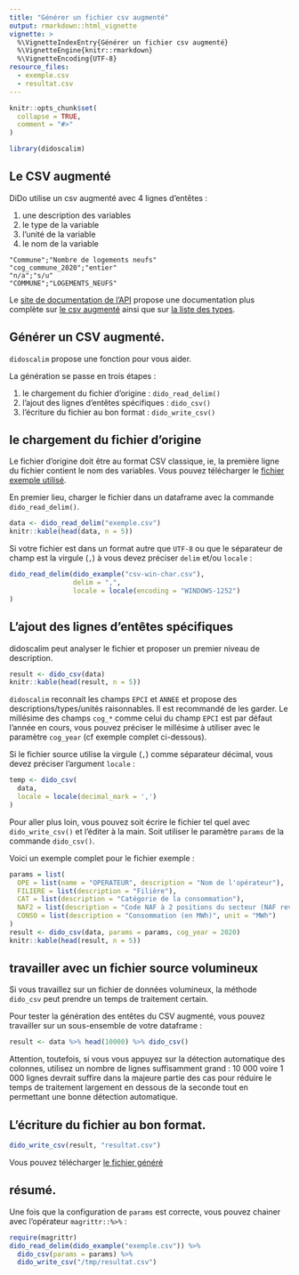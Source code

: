 ```yaml
---
title: "Générer un fichier csv augmenté"
output: rmarkdown::html_vignette
vignette: >
  %\VignetteIndexEntry{Générer un fichier csv augmenté}
  %\VignetteEngine{knitr::rmarkdown}
  %\VignetteEncoding{UTF-8}
resource_files:
  - exemple.csv
  - resultat.csv
---
```


```r
knitr::opts_chunk$set(
  collapse = TRUE,
  comment = "#>"
)
```

```r
library(didoscalim)
```

## Le CSV augmenté

DiDo utilise un csv augmenté avec 4 lignes d'entêtes :

1. une description des variables
2. le type de la variable
3. l'unité de la variable
4. le nom de la variable

```
"Commune";"Nombre de logements neufs"
"cog_commune_2020";"entier"
"n/a";"s/u"
"COMMUNE";"LOGEMENTS_NEUFS"
```

Le [site de documentation de
l'API](https://cgdd.gitlab-pages.din.developpement-durable.gouv.fr/sdsed-bun/dido/api/)
propose une documentation plus complète sur [le csv
augmenté](https://cgdd.gitlab-pages.din.developpement-durable.gouv.fr/sdsed-bun/dido/api/040-csvfile/)
ainsi que sur [la liste des
types](https://cgdd.gitlab-pages.din.developpement-durable.gouv.fr/sdsed-bun/dido/api/210-headers/).

## Générer un CSV augmenté.

`didoscalim` propose une fonction pour vous aider.

La génération se passe en trois étapes :

1. le chargement du fichier d'origine : `dido_read_delim()`
1. l'ajout des lignes d'entêtes spécifiques : `dido_csv()`
1. l'écriture du fichier au bon format : `dido_write_csv()`

## le chargement du fichier d'origine

Le fichier d'origine doit être au format CSV classique, ie, la première ligne du
fichier contient le nom des variables. Vous pouvez télécharger le [fichier
exemple utilisé](exemple.csv).

En premier lieu, charger le fichier dans un dataframe avec la commande `dido_read_delim()`.

```r
data <- dido_read_delim("exemple.csv")
knitr::kable(head(data, n = 5))
```

Si votre fichier est dans un format autre que `UTF-8` ou que le séparateur
de champ est la virgule (`,`) à vous devez préciser `delim` et/ou `locale` :

```r
dido_read_delim(dido_example("csv-win-char.csv"),
                delim = ",",
                locale = locale(encoding = "WINDOWS-1252")
)
```

## L'ajout des lignes d'entêtes spécifiques

didoscalim peut analyser le fichier et proposer un premier niveau de description.

```r
result <- dido_csv(data)
knitr::kable(head(result, n = 5))
```

`didoscalim` reconnait les champs `EPCI` et `ANNEE` et propose des
descriptions/types/unités raisonnables. Il est recommandé de les garder. Le
millésime des champs `cog_*` comme celui du champ `EPCI` est par défaut l'année
en cours, vous pouvez préciser le millésime à utiliser avec le paramètre
`cog_year` (cf exemple complet ci-dessous).

Si le fichier source utilise la virgule (`,`) comme séparateur décimal, vous
devez préciser l'argument `locale` :

```r
temp <- dido_csv(
  data,
  locale = locale(decimal_mark = ',')
)
```

Pour aller plus loin, vous pouvez soit écrire le fichier tel quel avec
`dido_write_csv()` et l'éditer à la main. Soit utiliser le paramètre `params` de
la commande `dido_csv()`.

Voici un exemple complet pour le fichier exemple :

```r
params = list(
  OPE = list(name = "OPERATEUR", description = "Nom de l'opérateur"),
  FILIERE = list(description = "Filière"),
  CAT = list(description = "Catégorie de la consommation"),
  NAF2 = list(description = "Code NAF à 2 positions du secteur (NAF rev2 2008)", type = "naf_division"),
  CONSO = list(description = "Consommation (en MWh)", unit = "MWh")
)
result <- dido_csv(data, params = params, cog_year = 2020)
knitr::kable(head(result, n = 5))
```

## travailler avec un fichier source volumineux

Si vous travaillez sur un fichier de données volumineux, la méthode `dido_csv`
peut prendre un temps de traitement certain.

Pour tester la génération des entêtes du CSV augmenté, vous pouvez travailler
sur un sous-ensemble de votre dataframe :

```r
result <- data %>% head(10000) %>% dido_csv()
```

Attention, toutefois, si vous vous appuyez sur la détection automatique des
colonnes, utilisez un nombre de lignes suffisamment grand : 10 000 voire 1 000
lignes devrait suffire dans la majeure partie des cas pour réduire le temps de
traitement largement en dessous de la seconde tout en permettant une bonne
détection automatique.

## L'écriture du fichier au bon format.

```r
dido_write_csv(result, "resultat.csv")
```

Vous pouvez télécharger [le fichier généré](resultat.csv)

## résumé.

Une fois que la configuration de `params` est correcte, vous pouvez chainer avec
l'opérateur `magrittr::%>%` :

```r
require(magrittr)
dido_read_delim(dido_example("exemple.csv")) %>%
  dido_csv(params = params) %>%
  dido_write_csv("/tmp/resultat.csv")
```
